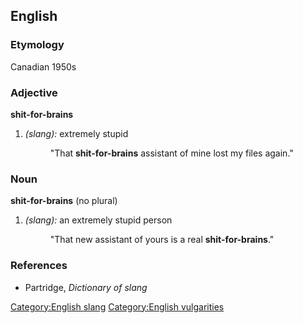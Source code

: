 ==English==
===Etymology===
Canadian 1950s

===Adjective===
'''shit-for-brains'''

# ''(slang):'' extremely stupid
#: "That '''shit-for-brains''' assistant of mine lost my files again."

===Noun===
'''shit-for-brains''' (no plural)
# ''(slang):'' an extremely stupid person
#: "That new assistant of yours is a real '''shit-for-brains'''."


[[Category:English slang]]
[[Category:English vulgarities]]

===References===
*Partridge, ''Dictionary of slang''